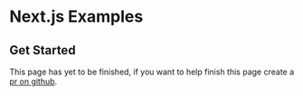 
# Next.js Examples

## Get Started

This page has yet to be finished, if you want to help finish this page create a [pr on github](https://github.com/punctuations/ac-api/blob/master/pages/examples/next.mdx).
